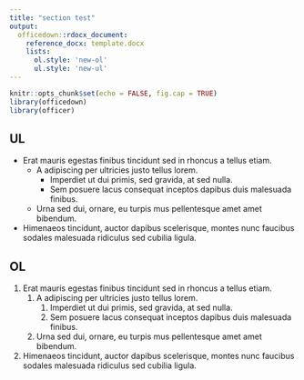 ```yaml
---
title: "section test"
output: 
  officedown::rdocx_document:
    reference_docx: template.docx
    lists:
      ol.style: 'new-ol'
      ul.style: 'new-ul'
---
```


```r
knitr::opts_chunk$set(echo = FALSE, fig.cap = TRUE)
library(officedown)
library(officer)
```

## UL

- Erat mauris egestas finibus tincidunt sed in rhoncus a tellus etiam. 
  - A adipiscing per ultricies justo tellus lorem. 
    - Imperdiet ut dui primis, sed gravida, at sed nulla. 
    - Sem posuere lacus consequat inceptos dapibus duis malesuada finibus. 
  - Urna sed dui, ornare, eu turpis mus pellentesque amet amet bibendum. 
- Himenaeos tincidunt, auctor dapibus scelerisque, montes nunc faucibus sodales malesuada ridiculus sed cubilia ligula.

## OL

1. Erat mauris egestas finibus tincidunt sed in rhoncus a tellus etiam. 
    1. A adipiscing per ultricies justo tellus lorem. 
        1. Imperdiet ut dui primis, sed gravida, at sed nulla. 
        2. Sem posuere lacus consequat inceptos dapibus duis malesuada finibus. 
    3. Urna sed dui, ornare, eu turpis mus pellentesque amet amet bibendum. 
2. Himenaeos tincidunt, auctor dapibus scelerisque, montes nunc faucibus 
sodales malesuada ridiculus sed cubilia ligula.


